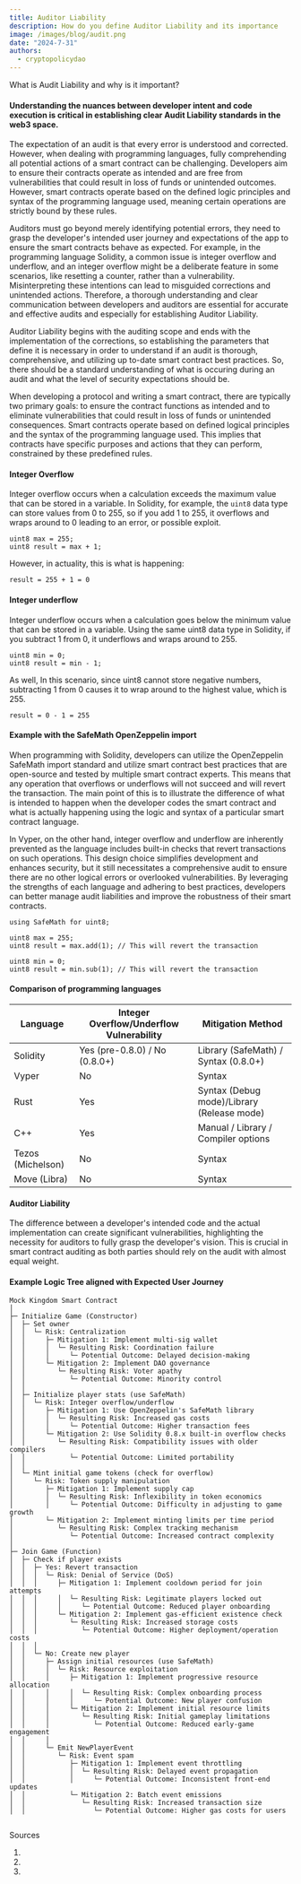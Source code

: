 ```yaml
---
title: Auditor Liability
description: How do you define Auditor Liability and its importance
image: /images/blog/audit.png
date: "2024-7-31"
authors:
  - cryptopolicydao
---
```


<Callout>What is Audit Liability and why is it important?</Callout>

#### Understanding the nuances between developer intent and code execution is critical in establishing clear Audit Liability standards in the web3 space.

The expectation of an audit is that every error is understood and corrected. However, when dealing with
programming languages, fully comprehending all potential actions of a smart contract can be challenging. Developers aim
to ensure their contracts operate as intended and are free from vulnerabilities that could result in loss of funds or
unintended outcomes. However, smart contracts operate based on the defined logic principles and syntax of the programming language
used, meaning certain operations are strictly bound by these rules.

Auditors must go beyond merely identifying potential errors, they need to grasp the developer's intended user journey
and expectations of the app to ensure the smart contracts behave as expected. For example, in the programming language Solidity,
a common issue is integer overflow and underflow, and an integer overflow might be a deliberate
feature in some scenarios, like resetting a counter, rather than a vulnerability. Misinterpreting these intentions can
lead to misguided corrections and unintended actions. Therefore, a thorough understanding and clear communication between developers and auditors
are essential for accurate and effective audits and especially for establishing Auditor Liability.

Auditor Liability begins with the auditing scope and ends with the implementation of the corrections, so establishing
the parameters that define it is necessary in order to understand if an audit is thorough, comprehensive, and utilizing up to-date smart contract
best practices. So, there should be a standard understanding of what is occuring during an audit and what the level of security expectations should
be.

When developing a protocol and writing a smart contract, there are typically two primary goals: to ensure the contract
functions as intended and to eliminate vulnerabilities that could result in loss of funds or unintended consequences.
Smart contracts operate based on defined logical principles and the syntax of the programming language used.
This implies that contracts have specific purposes and actions that they can perform, constrained by these predefined rules.

#### Integer Overflow

Integer overflow occurs when a calculation exceeds the maximum value that can be stored in a variable.
In Solidity, for example, the `uint8` data type can store values from 0 to 255, so if you add 1 to 255,
it overflows and wraps around to 0 leading to an error, or possible exploit.

```solidity
uint8 max = 255;
uint8 result = max + 1;
```

However, in actuality, this is what is happening:

```solidity
result = 255 + 1 = 0
```

#### Integer underflow

Integer underflow occurs when a calculation goes below the minimum value that can be stored in a variable.
Using the same uint8 data type in Solidity, if you subtract 1 from 0, it underflows and wraps around to 255.

```solidity
uint8 min = 0;
uint8 result = min - 1;
```

As well, In this scenario, since uint8 cannot store negative numbers,
subtracting 1 from 0 causes it to wrap around to the highest value, which is 255.

```solidity
result = 0 - 1 = 255
```

#### Example with the SafeMath OpenZeppelin import

When programming with Solidity, developers can utilize the OpenZeppelin SafeMath import standard and utilize smart contract best practices that are
open-source and tested by multiple smart contract experts. This means that any operation that overflows or underflows will not succeed
and will revert the transaction. The main point of this is to illustrate the difference of what is intended to happen when the
developer codes the smart contract and what is actually happening using the logic and syntax of a particular smart contract language.

In Vyper, on the other hand, integer overflow and underflow are inherently prevented as the language includes built-in checks that revert
transactions on such operations. This design choice simplifies development and enhances security, but it still necessitates
a comprehensive audit to ensure there are no other logical errors or overlooked vulnerabilities. By leveraging the strengths
of each language and adhering to best practices, developers can better manage audit liabilities and improve the robustness
of their smart contracts.

```silidity
using SafeMath for uint8;

uint8 max = 255;
uint8 result = max.add(1); // This will revert the transaction

uint8 min = 0;
uint8 result = min.sub(1); // This will revert the transaction
```

#### Comparison of programming languages

| Language          | Integer Overflow/Underflow Vulnerability | Mitigation Method                          |
| ----------------- | ---------------------------------------- | ------------------------------------------ |
| Solidity          | Yes (pre-0.8.0) / No (0.8.0+)            | Library (SafeMath) / Syntax (0.8.0+)       |
| Vyper             | No                                       | Syntax                                     |
| Rust              | Yes                                      | Syntax (Debug mode)/Library (Release mode) |
| C++               | Yes                                      | Manual / Library / Compiler options        |
| Tezos (Michelson) | No                                       | Syntax                                     |
| Move (Libra)      | No                                       | Syntax                                     |

#### Auditor Liability

The difference between a developer's intended code and the actual implementation can create significant vulnerabilities,
highlighting the necessity for auditors to fully grasp the developer's vision. This is crucial in smart contract auditing
as both parties should rely on the audit with almost equal weight.

#### Example Logic Tree aligned with Expected User Journey

```solidity
Mock Kingdom Smart Contract
│
├─ Initialize Game (Constructor)
│  ├─ Set owner
│  │  └─ Risk: Centralization
│  │     ├─ Mitigation 1: Implement multi-sig wallet
│  │     │  └─ Resulting Risk: Coordination failure
│  │     │     └─ Potential Outcome: Delayed decision-making
│  │     └─ Mitigation 2: Implement DAO governance
│  │        └─ Resulting Risk: Voter apathy
│  │           └─ Potential Outcome: Minority control
│  │
│  ├─ Initialize player stats (use SafeMath)
│  │  └─ Risk: Integer overflow/underflow
│  │     ├─ Mitigation 1: Use OpenZeppelin's SafeMath library
│  │     │  └─ Resulting Risk: Increased gas costs
│  │     │     └─ Potential Outcome: Higher transaction fees
│  │     └─ Mitigation 2: Use Solidity 0.8.x built-in overflow checks
│  │        └─ Resulting Risk: Compatibility issues with older compilers
│  │           └─ Potential Outcome: Limited portability
│  │
│  └─ Mint initial game tokens (check for overflow)
│     └─ Risk: Token supply manipulation
│        ├─ Mitigation 1: Implement supply cap
│        │  └─ Resulting Risk: Inflexibility in token economics
│        │     └─ Potential Outcome: Difficulty in adjusting to game growth
│        └─ Mitigation 2: Implement minting limits per time period
│           └─ Resulting Risk: Complex tracking mechanism
│              └─ Potential Outcome: Increased contract complexity
│
├─ Join Game (Function)
│  ├─ Check if player exists
│  │  ├─ Yes: Revert transaction
│  │  │  └─ Risk: Denial of Service (DoS)
│  │  │     ├─ Mitigation 1: Implement cooldown period for join attempts
│  │  │     │  └─ Resulting Risk: Legitimate players locked out
│  │  │     │     └─ Potential Outcome: Reduced player onboarding
│  │  │     └─ Mitigation 2: Implement gas-efficient existence check
│  │  │        └─ Resulting Risk: Increased storage costs
│  │  │           └─ Potential Outcome: Higher deployment/operation costs
│  │  │
│  │  └─ No: Create new player
│  │     ├─ Assign initial resources (use SafeMath)
│  │     │  └─ Risk: Resource exploitation
│  │     │     ├─ Mitigation 1: Implement progressive resource allocation
│  │     │     │  └─ Resulting Risk: Complex onboarding process
│  │     │     │     └─ Potential Outcome: New player confusion
│  │     │     └─ Mitigation 2: Implement initial resource limits
│  │     │        └─ Resulting Risk: Initial gameplay limitations
│  │     │           └─ Potential Outcome: Reduced early-game engagement
│  │     │
│  │     └─ Emit NewPlayerEvent
│  │        └─ Risk: Event spam
│  │           ├─ Mitigation 1: Implement event throttling
│  │           │  └─ Resulting Risk: Delayed event propagation
│  │           │     └─ Potential Outcome: Inconsistent front-end updates
│  │           └─ Mitigation 2: Batch event emissions
│  │              └─ Resulting Risk: Increased transaction size
│  │                 └─ Potential Outcome: Higher gas costs for users


```

Sources

1.
2.
3.
